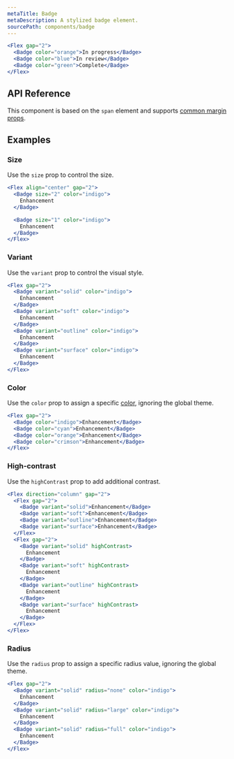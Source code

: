 ```yaml
---
metaTitle: Badge
metaDescription: A stylized badge element.
sourcePath: components/badge
---
```


```jsx live=true
<Flex gap="2">
  <Badge color="orange">In progress</Badge>
  <Badge color="blue">In review</Badge>
  <Badge color="green">Complete</Badge>
</Flex>
```

## API Reference

This component is based on the `span` element and supports [common margin props](/themes/docs/theme/layout#margin-props).

<ThemesPropsTable name="badge" />

## Examples

### Size

Use the `size` prop to control the size.

```jsx live=true
<Flex align="center" gap="2">
  <Badge size="2" color="indigo">
    Enhancement
  </Badge>

  <Badge size="1" color="indigo">
    Enhancement
  </Badge>
</Flex>
```

### Variant

Use the `variant` prop to control the visual style.

```jsx live=true scroll=true
<Flex gap="2">
  <Badge variant="solid" color="indigo">
    Enhancement
  </Badge>
  <Badge variant="soft" color="indigo">
    Enhancement
  </Badge>
  <Badge variant="outline" color="indigo">
    Enhancement
  </Badge>
  <Badge variant="surface" color="indigo">
    Enhancement
  </Badge>
</Flex>
```

### Color

Use the `color` prop to assign a specific [color](/themes/docs/theme/color), ignoring the global theme.

```jsx live=true
<Flex gap="2">
  <Badge color="indigo">Enhancement</Badge>
  <Badge color="cyan">Enhancement</Badge>
  <Badge color="orange">Enhancement</Badge>
  <Badge color="crimson">Enhancement</Badge>
</Flex>
```

### High-contrast

Use the `highContrast` prop to add additional contrast.

```jsx live=true
<Flex direction="column" gap="2">
  <Flex gap="2">
    <Badge variant="solid">Enhancement</Badge>
    <Badge variant="soft">Enhancement</Badge>
    <Badge variant="outline">Enhancement</Badge>
    <Badge variant="surface">Enhancement</Badge>
  </Flex>
  <Flex gap="2">
    <Badge variant="solid" highContrast>
      Enhancement
    </Badge>
    <Badge variant="soft" highContrast>
      Enhancement
    </Badge>
    <Badge variant="outline" highContrast>
      Enhancement
    </Badge>
    <Badge variant="surface" highContrast>
      Enhancement
    </Badge>
  </Flex>
</Flex>
```

### Radius

Use the `radius` prop to assign a specific radius value, ignoring the global theme.

```jsx live=true scroll=true
<Flex gap="2">
  <Badge variant="solid" radius="none" color="indigo">
    Enhancement
  </Badge>
  <Badge variant="solid" radius="large" color="indigo">
    Enhancement
  </Badge>
  <Badge variant="solid" radius="full" color="indigo">
    Enhancement
  </Badge>
</Flex>
```
